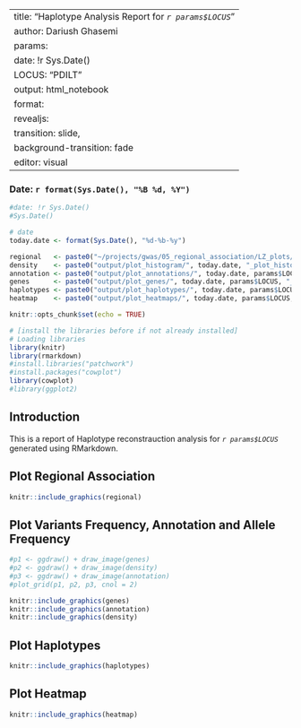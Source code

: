 
---
title: "Haplotype Analysis Report for *`r params$LOCUS`*"
author: Dariush Ghasemi
params:
  date: !r Sys.Date()
  LOCUS: "PDILT"
output: html_notebook
format: 
  revealjs:
    transition: slide,
    background-transition: fade
editor: visual
---

### Date: `r format(Sys.Date(), "%B %d, %Y")`

```r
#date: !r Sys.Date()
#Sys.Date()
```

```r
# date
today.date <- format(Sys.Date(), "%d-%b-%y")

regional   <- paste0("~/projects/gwas/05_regional_association/LZ_plots/09-Mar-23_", params$LOCUS, "-1.png")
density    <- paste0("output/plot_histogram/", today.date, "_plot_histo_", params$LOCUS, ".png")
annotation <- paste0("output/plot_annotations/", today.date, params$LOCUS, "_plot_annotations.png")
genes      <- paste0("output/plot_genes/", today.date, params$LOCUS, "_plot_genes.png")
haplotypes <- paste0("output/plot_haplotypes/", today.date, params$LOCUS, "_plot_haplotypes_shrinked.png")
heatmap    <- paste0("output/plot_heatmaps/", today.date, params$LOCUS, "_plot_heatmap_haplotypes_effect.png")
```

```r
knitr::opts_chunk$set(echo = TRUE)
```

```r
# [install the libraries before if not already installed]
# Loading libraries 
library(knitr)
library(rmarkdown)
#install.libraries("patchwork")
#install.packages("cowplot")
library(cowplot)
#library(ggplot2)
```

## Introduction
This is a report of Haplotype reconstrauction analysis for *`r params$LOCUS`* generated using RMarkdown.


## Plot Regional Association

```r
knitr::include_graphics(regional)
```

## Plot Variants Frequency, Annotation and Allele Frequency

```r
#p1 <- ggdraw() + draw_image(genes)
#p2 <- ggdraw() + draw_image(density)
#p3 <- ggdraw() + draw_image(annotation)
#plot_grid(p1, p2, p3, cnol = 2)

knitr::include_graphics(genes)
knitr::include_graphics(annotation)
knitr::include_graphics(density)
```

## Plot Haplotypes

```r
knitr::include_graphics(haplotypes)
```

## Plot Heatmap

```r

knitr::include_graphics(heatmap)
```
